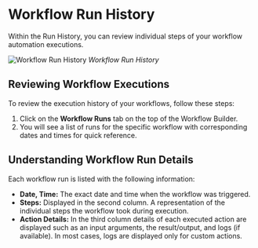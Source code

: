 # Workflow Run History

Within the Run History, you can review individual steps of your workflow automation executions.

![Workflow Run History](/run_history.png)
_Workflow Run History_

## Reviewing Workflow Executions

To review the execution history of your workflows, follow these steps:

1. Click on the **Workflow Runs** tab on the top of the Workflow Builder.
2. You will see a list of runs for the specific workflow with corresponding dates and times for quick reference.

## Understanding Workflow Run Details

Each workflow run is listed with the following information:

-   **Date, Time:** The exact date and time when the workflow was triggered.
-   **Steps:** Displayed in the second column. A representation of the individual steps the workflow took during execution.
-   **Action Details:** In the third column details of each executed action are displayed such as an input arguments, the result/output, and logs (if available). In most cases, logs are displayed only for custom actions.
